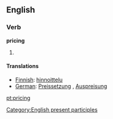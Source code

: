 ==English==
===Verb===
'''pricing'''
# {{present participle of|price}}

==== Translations ====
*[[Finnish]]: [[hinnoittelu]]
*[[German]]: [[Preissetzung]] {{f}}, [[Auspreisung]] {{f}}

[[Category:English present participles]]

[[pt:pricing]]